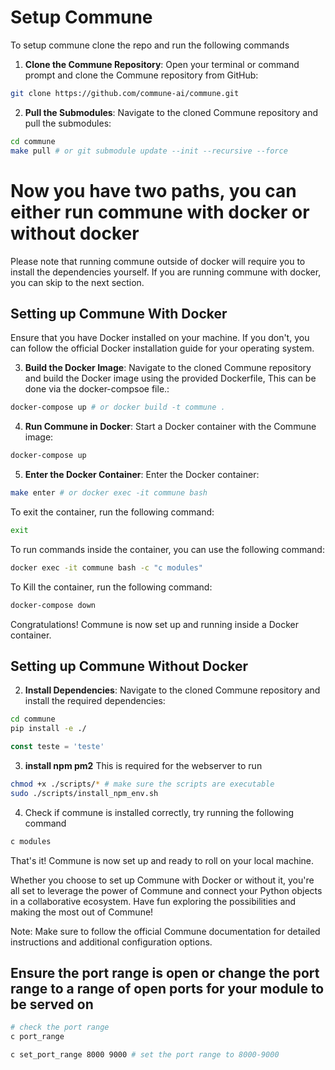 # Setup Commune

To setup commune clone the repo and run the following commands

1. **Clone the Commune Repository**: Open your terminal or command prompt and clone the Commune repository from GitHub:

```bash
git clone https://github.com/commune-ai/commune.git
```

2. **Pull the Submodules**: Navigate to the cloned Commune repository and pull the submodules:

```bash
cd commune
make pull # or git submodule update --init --recursive --force
```

# Now you have two paths, you can either run commune with docker or without docker

Please note that running commune outside of docker will require you to install the dependencies yourself.
If you are running commune with docker, you can skip to the next section.

## Setting up Commune With Docker

Ensure that you have Docker installed on your machine. If you don't, you can follow the official Docker installation guide for your operating system.

3. **Build the Docker Image**: Navigate to the cloned Commune repository and build the Docker image using the provided Dockerfile, This can be done via the docker-compsoe file.:

```bash
docker-compose up # or docker build -t commune .
```

4. **Run Commune in Docker**: Start a Docker container with the Commune image:

```bash
docker-compose up
```

5. **Enter the Docker Container**: Enter the Docker container:

```bash
make enter # or docker exec -it commune bash
```

To exit the container, run the following command:

```bash
exit
```

To run commands inside the container, you can use the following command:

```bash
docker exec -it commune bash -c "c modules"
```

To Kill the container, run the following command:

```bash
docker-compose down
```

Congratulations! Commune is now set up and running inside a Docker container.

## Setting up Commune Without Docker

2. **Install Dependencies**: Navigate to the cloned Commune repository and install the required dependencies:

```bash
cd commune
pip install -e ./
```

```javascript
const teste = 'teste'
```

3. **install npm pm2**
   This is required for the webserver to run

```bash
chmod +x ./scripts/* # make sure the scripts are executable
sudo ./scripts/install_npm_env.sh
```

4. Check if commune is installed correctly, try running the following command

```bash
c modules
```

That's it! Commune is now set up and ready to roll on your local machine.

Whether you choose to set up Commune with Docker or without it, you're all set to leverage the power of Commune and connect your Python objects in a collaborative ecosystem. Have fun exploring the possibilities and making the most out of Commune!

Note: Make sure to follow the official Commune documentation for detailed instructions and additional configuration options.

## Ensure the port range is open or change the port range to a range of open ports for your module to be served on

```bash
# check the port range
c port_range
```

```bash
c set_port_range 8000 9000 # set the port range to 8000-9000
```